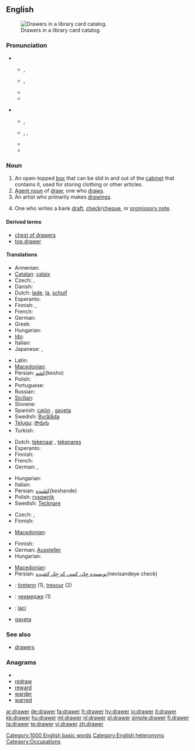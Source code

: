 {{wikipedia}}
==English==
[[Image:Schlagwortkatalog.jpg|thumb|right|Drawers in a library card catalog.]]

===Pronunciation===
* {{qualifier|box}}
** {{a|UK}} {{IPA|/dɹɔː(ɹ)/}}, {{SAMPA|/drO:(ə)(r)}}
** {{a|US}} {{IPA|/dɹɔɹ/}}, {{SAMPA|/drOr//}}
** {{audio|en-us-drawer.ogg|Audio (US)}}
** {{rhymes|ɔː(r)}}

* {{qualifier|person}}
** {{a|UK}} {{IPA|/ˈdɹɔː.ə(ɹ)/}}, {{SAMPA|/"drO:.@(r)/}}
** {{a|US}} {{enPR|drô'ər}}, {{IPA|/ˈdɹɑ.ɚ/|/ˈdɹɔ.ɚ/|/ˈdɹɔɹɚ/}}, {{SAMPA|/"drA@`/|/"drO@`/|drOr@`}}
** {{audio|en-us-drawer-one_who_draws.ogg|Audio (US)}}
** {{rhymes|ɔːə(r)}}

===Noun===
{{en-noun}}

# An open-topped [[box]] that can be slid in and out of the [[cabinet]] that contains it, used for storing clothing or other articles.
# [[agent noun|Agent noun]] of [[draw]]; one who [[draw]]s.
# An artist who primarily makes [[drawing]]s.
# {{banking}} One who writes a bank [[draft]], [[check]]/[[cheque]], or [[promissory note]].

====Derived terms====
* [[chest of drawers]]
* [[top drawer]]<!--adjective: of highest importance-->

====Translations====
{{trans-top|open-topped box in a cabinet used for storing}}
* Armenian: {{t-|hy|դարակ|tr=darak}}
* [[Catalan]]: [[calaix]] {{m}}
* Czech: {{t+|cs|zásuvka|f}}, {{t-|cs|šuplík|m}}
* Danish: {{t|da|skuffe|c}}
* Dutch: [[lade]], [[la]], {{qualifier|Flemish}} [[schuif]]
* Esperanto: {{t|eo|tirkesto|xs=Esperanto}}
* Finnish: {{t+|fi|vetolaatikko}}, {{t+|fi|laatikko}}
* French: {{t+|fr|tiroir|m}}
* German: {{t+|de|Schublade|f}}
* Greek: {{t+|el|συρτάρι|n}}
* Hungarian: {{t+|hu|fiók}}
* [[Ido]]: {{t-|io|tir-kesto|xs=Ido}}
* Italian: {{t+|it|cassetto|m}}
* Japanese: {{t|ja|引き出し|tr=hikidashi}}, {{t|ja|引出し|tr=hikidashi}}
{{trans-mid}}
* Latin: {{t-|la|loculus}}
* [[Macedonian]]: {{t|mk|фиока|f|tr=fióka}}
* Persian: [[كِشو]](kesho)
* Polish: {{t+|pl|szuflada|f}}
* Portuguese: {{t+|pt|gaveta|f}}
* Russian: {{t+|ru|ящик|m}}
* [[Sicilian]]: {{t+|scn|casciuni|m|xs=Sicilian}}
* Slovene: {{t+|sl|predal|m}}
* Spanish: [[cajón]] {{m}}, [[gaveta]] {{f}} {{qualifier|Cuba|Spain's Canary Islands|Venezuela}}
* Swedish: [[Byrålåda]]
* [[Telugu]]: [[సొరుగు]]
* Turkish: {{t|tr|çekmece}}
{{trans-bottom}}

{{trans-top|one who draws something}}
* Dutch: [[tekenaar]] {{m}}, [[tekenares]] {{f}}
* Esperanto: {{t|eo|desegnisto|xs=Esperanto}}
* Finnish: {{t-|fi|piirtäjä}}
* French: {{t+|fr|dessinateur|m}}
* German: {{t+|de|Zeichner|m}}, {{t+|de|Zeichnerin|f}}
{{trans-mid}}
* Hungarian: {{t-|hu|rajzoló}}
* Italian: {{t+|it|disegnatore|m}}
* Persian: [[كِشَنده]](keshande)
* Polish: [[rysownik]] {{m}}
* Swedish: [[Tecknare]] {{m}}
{{trans-bottom}}

{{trans-top|artist who primarily makes drawings}}
* Czech: {{t-|cs|kreslíř|m}},  {{t|cs|kreslířka|f}}
* Finnish: {{t-|fi|piirtäjä}}
{{trans-mid}}
* [[Macedonian]]: {{t|mk|цртач|m|tr=c'rtač}}
{{trans-bottom}}

{{trans-top|one who writes a bank draft, check/cheque or promissory note}}
* Finnish: {{t-|fi|asettaja}}
* German: [[Aussteller]] {{m}}
* Hungarian: {{t-|hu|kiállító}}
{{trans-mid}}
* [[Macedonian]]: {{t|mk|трасант|m|tr=trasánt}}
* Persian: [[نويسنده چِك، كسي كه چِك كِشيده]](nevisandeye check)
{{trans-bottom}}

{{checktrans-top}}
* {{ttbc|Breton}}: [[tiretenn]] {{f}} (1), [[tresour]] {{m}} (2)
* {{ttbc|Bulgarian}}: [[чекмедже]] {{n}} (1)
* {{ttbc|Indonesian}}: [[laci]] <!-- not verified -->
* {{ttbc|Spanish}} [[gaveta]] {{f}} {{qualifier|Bolivia}} <!-- - I'm not sure "gaveta" is used in Bolivia (I think they use "cajón" as in most Spanish-speaking countries)-->
{{trans-bottom}}

===See also===
* [[drawers]]<!--underwear-->

===Anagrams===
* {{alphagram|aderrw}}
* [[redraw#English|redraw]]
* [[reward#English|reward]]
* [[warder#English|warder]]
* [[warred#English|warred]]


[[Category:1000 English basic words]]
[[Category:English heteronyms]]
[[Category:Occupations]]

[[ar:drawer]]
[[de:drawer]]
[[fa:drawer]]
[[fr:drawer]]
[[hy:drawer]]
[[io:drawer]]
[[it:drawer]]
[[kk:drawer]]
[[hu:drawer]]
[[ml:drawer]]
[[nl:drawer]]
[[pl:drawer]]
[[simple:drawer]]
[[fi:drawer]]
[[ta:drawer]]
[[te:drawer]]
[[vi:drawer]]
[[zh:drawer]]